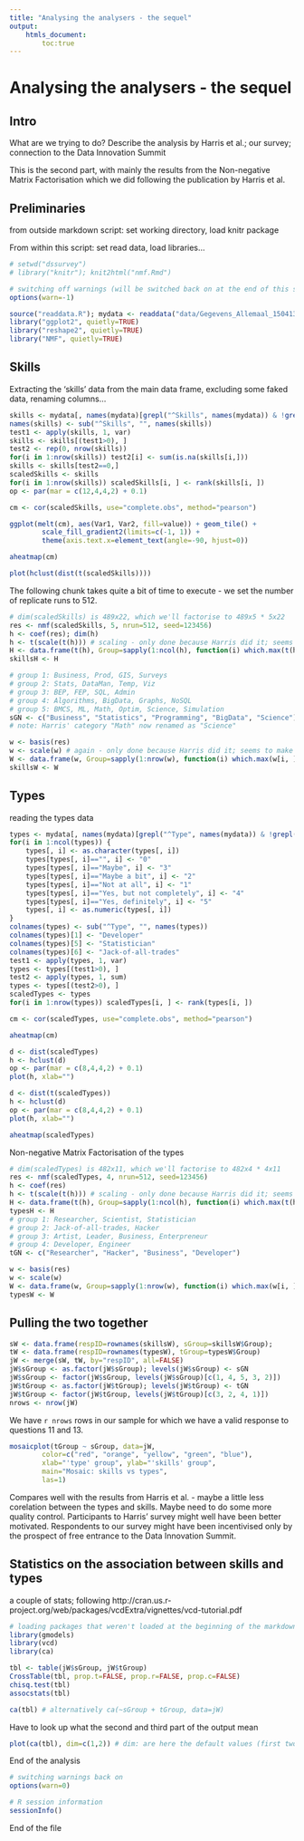 ```yaml
---
title: "Analysing the analysers - the sequel"
output:
	htmls_document:
		toc:true
---
```


# Analysing the analysers - the sequel

## Intro
What are we trying to do? Describe the analysis by Harris et al.; our survey;
connection to the Data Innovation Summit

This is the second part, with mainly the results from the Non-negative Matrix Factorisation
which we did following the publication by Harris et al.

## Preliminaries
from outside markdown script: set working directory, load knitr package

From within this script: set read data, load libraries...

```r
# setwd("dssurvey")
# library("knitr"); knit2html("nmf.Rmd")

# switching off warnings (will be switched back on at the end of this script)
options(warn=-1)

source("readdata.R"); mydata <- readdata("data/Gegevens_Allemaal_150413.zip")
library("ggplot2", quietly=TRUE)
library("reshape2", quietly=TRUE)
library("NMF", quietly=TRUE)
```

## Skills
Extracting the 'skills' data from the main data frame, excluding some faked data, renaming columns...
```r
skills <- mydata[, names(mydata)[grepl("^Skills", names(mydata)) & !grepl("Other$", names(mydata))]]
names(skills) <- sub("^Skills", "", names(skills))
test1 <- apply(skills, 1, var)
skills <- skills[(test1>0), ]
test2 <- rep(0, nrow(skills))
for(i in 1:nrow(skills)) test2[i] <- sum(is.na(skills[i,]))
skills <- skills[test2==0,]
scaledSkills <- skills
for(i in 1:nrow(skills)) scaledSkills[i, ] <- rank(skills[i, ])
op <- par(mar = c(12,4,4,2) + 0.1)

cm <- cor(scaledSkills, use="complete.obs", method="pearson")

ggplot(melt(cm), aes(Var1, Var2, fill=value)) + geom_tile() +
		scale_fill_gradient2(limits=c(-1, 1)) +
		theme(axis.text.x=element_text(angle=-90, hjust=0))

aheatmap(cm)
```

```r
plot(hclust(dist(t(scaledSkills))))
```

The following chunk takes quite a bit of time to execute - we set the number of replicate runs to 512.
```r
# dim(scaledSkills) is 489x22, which we'll factorise to 489x5 * 5x22
res <- nmf(scaledSkills, 5, nrun=512, seed=123456)
h <- coef(res); dim(h)
h <- t(scale(t(h))) # scaling - only done because Harris did it; seems to make little difference
H <- data.frame(t(h), Group=sapply(1:ncol(h), function(i) which.max(t(h)[i,])))
skillsH <- H

# group 1: Business, Prod, GIS, Surveys
# group 2: Stats, DataMan, Temp, Viz
# group 3: BEP, FEP, SQL, Admin
# group 4: Algorithms, BigData, Graphs, NoSQL
# group 5: BMCS, ML, Math, Optim, Science, Simulation
sGN <- c("Business", "Statistics", "Programming", "BigData", "Science")
# note: Harris' category "Math" now renamed as "Science"

w <- basis(res)
w <- scale(w) # again - only done because Harris did it; seems to make little difference
W <- data.frame(w, Group=sapply(1:nrow(w), function(i) which.max(w[i, ])))
skillsW <- W
```

## Types
reading the types data
```r
types <- mydata[, names(mydata)[grepl("^Type", names(mydata)) & !grepl("Other$", names(mydata))]]
for(i in 1:ncol(types)) {
	types[, i] <- as.character(types[, i])
	types[types[, i]=="", i] <- "0" 
	types[types[, i]=="Maybe", i] <- "3" 
	types[types[, i]=="Maybe a bit", i] <- "2" 
	types[types[, i]=="Not at all", i] <- "1" 
	types[types[, i]=="Yes, but not completely", i] <- "4" 
	types[types[, i]=="Yes, definitely", i] <- "5"
	types[, i] <- as.numeric(types[, i])
}
colnames(types) <- sub("^Type", "", names(types))
colnames(types)[1] <- "Developer"
colnames(types)[5] <- "Statistician"
colnames(types)[6] <- "Jack-of-all-trades"
test1 <- apply(types, 1, var)
types <- types[(test1>0), ]
test2 <- apply(types, 1, sum)
types <- types[(test2>0), ]
scaledTypes <- types
for(i in 1:nrow(types)) scaledTypes[i, ] <- rank(types[i, ])

cm <- cor(scaledTypes, use="complete.obs", method="pearson")

aheatmap(cm)

d <- dist(scaledTypes)
h <- hclust(d)
op <- par(mar = c(8,4,4,2) + 0.1)
plot(h, xlab="")

d <- dist(t(scaledTypes))
h <- hclust(d)
op <- par(mar = c(8,4,4,2) + 0.1)
plot(h, xlab="")

aheatmap(scaledTypes)
```

Non-negative Matrix Factorisation of the types
```r
# dim(scaledTypes) is 482x11, which we'll factorise to 482x4 * 4x11
res <- nmf(scaledTypes, 4, nrun=512, seed=123456)
h <- coef(res)
h <- t(scale(t(h))) # scaling - only done because Harris did it; seems to make little difference
H <- data.frame(t(h), Group=sapply(1:ncol(h), function(i) which.max(t(h)[i,])))
typesH <- H
# group 1: Researcher, Scientist, Statistician
# group 2: Jack-of-all-trades, Hacker
# group 3: Artist, Leader, Business, Enterpreneur
# group 4: Developer, Engineer
tGN <- c("Researcher", "Hacker", "Business", "Developer")

w <- basis(res)
w <- scale(w)
W <- data.frame(w, Group=sapply(1:nrow(w), function(i) which.max(w[i, ])))
typesW <- W
```

## Pulling the two together
```r
sW <- data.frame(respID=rownames(skillsW), sGroup=skillsW$Group); 
tW <- data.frame(respID=rownames(typesW), tGroup=typesW$Group)
jW <- merge(sW, tW, by="respID", all=FALSE)
jW$sGroup <- as.factor(jW$sGroup); levels(jW$sGroup) <- sGN
jW$sGroup <- factor(jW$sGroup, levels(jW$sGroup)[c(1, 4, 5, 3, 2)]) 
jW$tGroup <- as.factor(jW$tGroup); levels(jW$tGroup) <- tGN 
jW$tGroup <- factor(jW$tGroup, levels(jW$tGroup)[c(3, 2, 4, 1)]) 
nrows <- nrow(jW)
```

We have `r nrows` rows in our sample for which we have a valid response to questions 11 and 13.

```r
mosaicplot(tGroup ~ sGroup, data=jW, 
		color=c("red", "orange", "yellow", "green", "blue"), 
		xlab="'type' group", ylab="'skills' group", 
		main="Mosaic: skills vs types",
		las=1)

```

Compares well with the results from Harris et al. - maybe a little less corelation between the types and skills. Maybe need to do
some more quality control. Participants to Harris' survey might well have been better motivated. 
Respondents to our survey might have been incentivised only by the prospect of free entrance
to the Data Innovation Summit.

## Statistics on the association between skills and types
a couple of stats; 
following http://cran.us.r-project.org/web/packages/vcdExtra/vignettes/vcd-tutorial.pdf

```r
# loading packages that weren't loaded at the beginning of the markdown script
library(gmodels)
library(vcd)
library(ca)

tbl <- table(jW$sGroup, jW$tGroup)
CrossTable(tbl, prop.t=FALSE, prop.r=FALSE, prop.c=FALSE)
chisq.test(tbl)
assocstats(tbl)

ca(tbl) # alternatively ca(~sGroup + tGroup, data=jW)
```

Have to look up what the second and third part of the output mean

```r
plot(ca(tbl), dim=c(1,2)) # dim: are here the default values (first two dimensions)
```

End of the analysis

```r
# switching warnings back on
options(warn=0)

# R session information
sessionInfo()
```

End of the file
